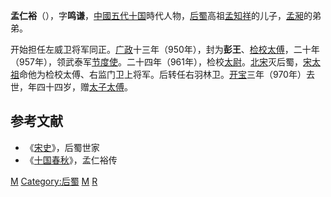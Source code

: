 '''孟仁裕'''（{{bd|927年||970年||catIdx=M}}），字'''鸣谦'''，[[中國|中國]][[五代十国|五代十国]]時代人物，[[后蜀|后蜀]]高祖[[孟知祥|孟知祥]]的儿子，[[孟昶|孟昶]]的弟弟。

开始担任左威卫将军同正。[[广政|广政]]十三年（950年），封为'''彭王'''、[[检校|检校]][[太傅|太傅]]，二十年（957年），领武泰军[[节度使|节度使]]。二十四年（961年），检校[[太尉|太尉]]。[[北宋|北宋]]灭后蜀，[[宋太祖|宋太祖]]命他为检校太傅、右监门卫上将军。后转任右羽林卫。[[开宝|开宝]]三年（970年）去世，年四十四岁，赠[[太子太傅|太子太傅]]。

==参考文献==
*《[[宋史|宋史]]》，后蜀世家
*《[[十国春秋|十国春秋]]》，孟仁裕传
 
[[Category:五代十国皇族|M]] 
[[Category:后蜀|Category:后蜀]]
[[Category:宋朝政治人物|M]] 
[[Category:孟姓|R]]